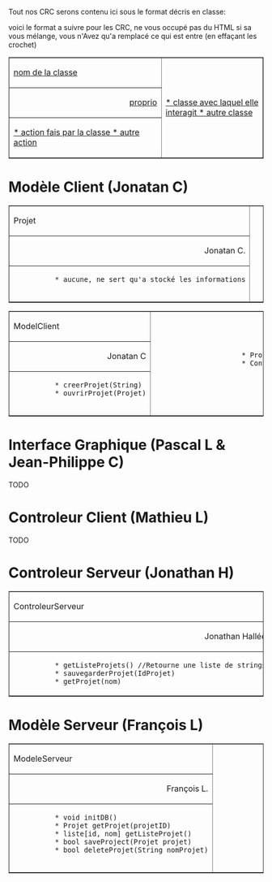 Tout nos CRC serons contenu ici sous le format décris en classe:
<wiki:comment>

voici le format a suivre pour les CRC, ne vous occupé pas du HTML si sa vous mélange, vous n'Avez qu'a remplacé ce qui est entre [[ ]] (en effaçant les crochet)
<table border=1>
   <tr>
       <td width=60% width=70%>[[nom de la classe]]</td>
       <td rowspan=3> [[
                      * classe avec laquel elle interagit
                      * autre classe]]
       </td>
   </tr>
   <tr>
       <td align="right">[[proprio]]</td>
   </tr>
   <tr>
       <td>[[
           * action fais par la classe
           * autre action]]
       </td>
   </tr>
</table>

</wiki:comment>

=Modèle Client (Jonatan C)=

<table border=1 width=70%>
   <tr>
       <td width=60%> Projet </td>
       <td rowspan=3> 
                      * ModelClient
                      * ModelServeur
       </td>
   </tr>
   <tr>
       <td align="right">Jonatan C.</td>
   </tr>
   <tr>
       <td>
           * aucune, ne sert qu'a stocké les informations
       </td>
   </tr>
</table>


<table border=1 width=70%>
   <tr>
       <td width=60%> ModelClient </td>
       <td rowspan=3> 
                      * Projet
                      * ControleurClient
       </td>
   </tr>
   <tr>
       <td align="right">Jonatan C</td>
   </tr>
   <tr>
       <td>
           * creerProjet(String)
           * ouvrirProjet(Projet)
       </td>
   </tr>
</table>



=Interface Graphique (Pascal L & Jean-Philippe C)=
TODO

=Controleur Client (Mathieu L)=
TODO

=Controleur Serveur (Jonathan H)=

<table border=1>
   <tr>
       <td width=60% width=70%>ControleurServeur</td>
       <td rowspan=3>
                      * ControleurClient
                      * ModeleServeur
       </td>
   </tr>
   <tr>
       <td align="right">Jonathan Hallée</td>
   </tr>
   <tr>
       <td>
           * getListeProjets() //Retourne une liste de strings
           * sauvegarderProjet(IdProjet)
           * getProjet(nom)

       </td>
   </tr>
</table>

=Modèle Serveur (François L)=
<table border=1 width=70%>
   <tr>
       <td width=60%> ModeleServeur </td>
       <td rowspan=3> 
                      * Projet
                      * ControleurServeur
       </td>
   </tr>
   <tr>
       <td align="right">François L.</td>
   </tr>
   <tr>
       <td>
           * void initDB()
           * Projet getProjet(projetID)
           * liste[id, nom] getListeProjet()
           * bool saveProject(Projet projet)
           * bool deleteProjet(String nomProjet)
       </td>
   </tr>
</table>